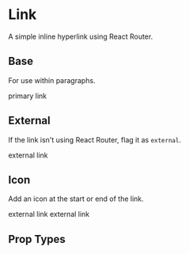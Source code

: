 
<Meta title='Components|Link' component={Link} />

# Link
A simple inline hyperlink using React Router.
 
## Base
For use within paragraphs.

<Preview>
  <Story name='Base'>
    <MemoryRouter>
      <Link href={'/'}>primary link</Link>
    </MemoryRouter>
  </Story>
</Preview>

## External
If the link isn't using React Router, flag it as `external`.

<Preview>
  <Story name='External'>
    <MemoryRouter>
      <Link href={'/'} external>external link</Link>
    </MemoryRouter>
  </Story>
</Preview>

## Icon
Add an icon at the start or end of the link.

<Preview>
  <Story name='Icon-Start'>
    <MemoryRouter>
      <Link href={'/'} icon={{ align: 'Start', name: 'External'}} external>external link</Link>
    </MemoryRouter>
  </Story>
</Preview>

<Preview>
  <Story name='Icon-End'>
    <MemoryRouter>
      <Link href={'/'} icon={{ align: 'End', name: 'External'}} external>external link</Link>
    </MemoryRouter>
  </Story>
</Preview>

## Prop Types

<Props of={Link} />